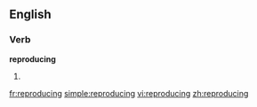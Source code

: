 ==English==

===Verb===
'''reproducing'''

# {{present participle of|[[reproduce]]}}

[[fr:reproducing]]
[[simple:reproducing]]
[[vi:reproducing]]
[[zh:reproducing]]